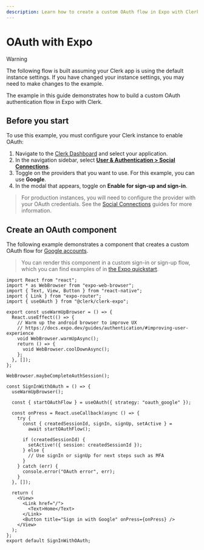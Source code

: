 ```yaml
---
description: Learn how to create a custom OAuth flow in Expo with Clerk.
---
```


# OAuth with Expo

> [!WARNING]
>  The following flow is built assuming your Clerk app is using the default instance settings. If you have changed your instance settings, you may need to make changes to the example.

The example in this guide demonstrates how to build a custom OAuth authentication flow in Expo with Clerk.

## Before you start

To use this example, you must configure your Clerk instance to enable OAuth:

1. Navigate to the [Clerk Dashboard](https://dashboard.clerk.com/) and select your application.
1. In the navigation sidebar, select **[User & Authentication > Social Connections](https://dashboard.clerk.com/last-active?path=user-authentication/social-connections)**.
1. Toggle on the providers that you want to use. For this example, you can use **Google**. 
1. In the modal that appears, toggle on **Enable for sign-up and sign-in**.

> For production instances, you will need to configure the provider with your OAuth credentials. See the [Social Connections](/docs/authentication/social-connections/overview) guides for more information.

## Create an OAuth component

The following example demonstrates a component that creates a custom OAuth flow for [Google accounts](/docs/authentication/social-connections/google).

> You can render this component in a custom sign-in or sign-up flow, which you can find examples of in [the Expo quickstart](/docs/quickstarts/expo).

```tsx filename="components/SignInWithOAuth.tsx"
import React from "react";
import * as WebBrowser from "expo-web-browser";
import { Text, View, Button } from "react-native";
import { Link } from "expo-router";
import { useOAuth } from "@clerk/clerk-expo";

export const useWarmUpBrowser = () => {
  React.useEffect(() => {
    // Warm up the android browser to improve UX
    // https://docs.expo.dev/guides/authentication/#improving-user-experience
    void WebBrowser.warmUpAsync();
    return () => {
      void WebBrowser.coolDownAsync();
    };
  }, []);
};

WebBrowser.maybeCompleteAuthSession();

const SignInWithOAuth = () => {
  useWarmUpBrowser();

  const { startOAuthFlow } = useOAuth({ strategy: "oauth_google" });

  const onPress = React.useCallback(async () => {
    try {
      const { createdSessionId, signIn, signUp, setActive } =
        await startOAuthFlow();

      if (createdSessionId) {
        setActive!({ session: createdSessionId });
      } else {
        // Use signIn or signUp for next steps such as MFA
      }
    } catch (err) {
      console.error("OAuth error", err);
    }
  }, []);

  return (
    <View>
      <Link href="/">
        <Text>Home</Text>
      </Link>
      <Button title="Sign in with Google" onPress={onPress} />
    </View>
  );
};
export default SignInWithOAuth;
```